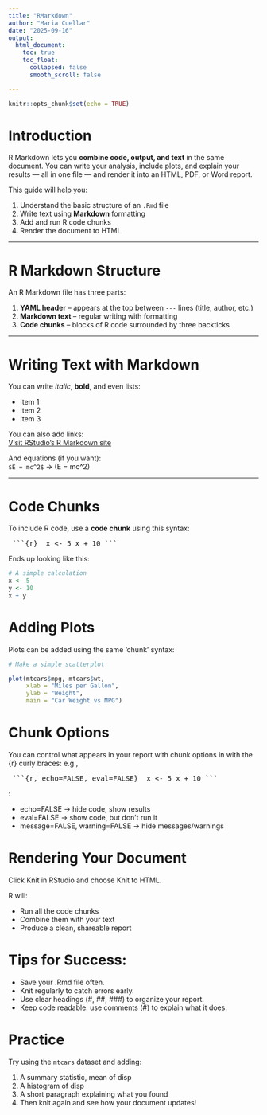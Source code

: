 ```yaml
---
title: "RMarkdown"
author: "Maria Cuellar"
date: "2025-09-16"
output:
  html_document:
    toc: true
    toc_float:
      collapsed: false
      smooth_scroll: false

---
```


```r
knitr::opts_chunk$set(echo = TRUE)
```

# Introduction

R Markdown lets you **combine code, output, and text** in the same document.
You can write your analysis, include plots, and explain your results — all in
one file — and render it into an HTML, PDF, or Word report.

This guide will help you:

1. Understand the basic structure of an `.Rmd` file  
2. Write text using **Markdown** formatting  
3. Add and run R code chunks  
4. Render the document to HTML  

---

# R Markdown Structure

An R Markdown file has three parts:

1. **YAML header** – appears at the top between `---` lines (title, author, etc.)
2. **Markdown text** – regular writing with formatting
3. **Code chunks** – blocks of R code surrounded by three backticks

---

# Writing Text with Markdown

You can write *italic*, **bold**, and even lists:

- Item 1  
- Item 2  
- Item 3  

You can also add links:  
[Visit RStudio's R Markdown site](https://rmarkdown.rstudio.com)

And equations (if you want):  
`$E = mc^2$` → \(E = mc^2\)

---

# Code Chunks

To include R code, use a **code chunk** using this syntax: <pre> ```{r}  x <- 5 x + 10 ``` </pre>

Ends up looking like this:

```r
# A simple calculation
x <- 5
y <- 10
x + y
```



# Adding Plots

Plots can be added using the same 'chunk' syntax:

```r
# Make a simple scatterplot

plot(mtcars$mpg, mtcars$wt,
     xlab = "Miles per Gallon",
     ylab = "Weight",
     main = "Car Weight vs MPG")
```



# Chunk Options

You can control what appears in your report with chunk options in with the {r} curly braces: e.g., <pre> ```{r, echo=FALSE, eval=FALSE}  x <- 5 x + 10 ``` </pre>:

- echo=FALSE → hide code, show results
- eval=FALSE → show code, but don’t run it
- message=FALSE, warning=FALSE → hide messages/warnings



# Rendering Your Document

Click Knit in RStudio and choose Knit to HTML.

R will:

- Run all the code chunks
- Combine them with your text
- Produce a clean, shareable report

# Tips for Success:

- Save your .Rmd file often.
- Knit regularly to catch errors early.
- Use clear headings (#, ##, ###) to organize your report.
- Keep code readable: use comments (#) to explain what it does.


# Practice

Try using the `mtcars` dataset and adding:

1. A summary statistic, mean of disp
2. A histogram of disp
3. A short paragraph explaining what you found
4. Then knit again and see how your document updates!

